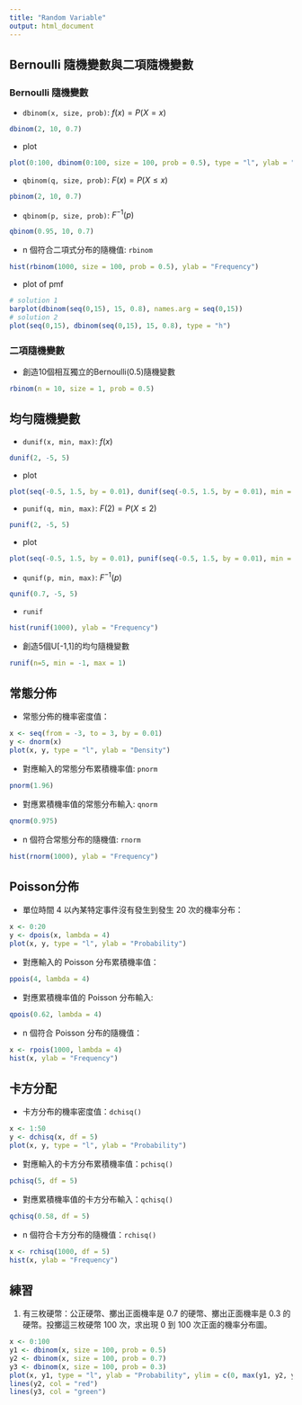 ```yaml
---
title: "Random Variable"
output: html_document
---
```


## Bernoulli 隨機變數與二項隨機變數
### Bernoulli 隨機變數
- ```dbinom(x, size, prob)```: $f(x)=P(X=x)$
```r
dbinom(2, 10, 0.7)
```

  - plot
```r
plot(0:100, dbinom(0:100, size = 100, prob = 0.5), type = "l", ylab = "Probability")
```

- ```qbinom(q, size, prob)```: $F(x)=P(X \leq x)$
```r
pbinom(2, 10, 0.7)
```

- ```qbinom(p, size, prob)```: $F^{-1}(p)$
```r
qbinom(0.95, 10, 0.7)
```

-  n 個符合二項式分布的隨機值: ```rbinom```
```r
hist(rbinom(1000, size = 100, prob = 0.5), ylab = "Frequency")
```

- plot of pmf
```r
# solution 1
barplot(dbinom(seq(0,15), 15, 0.8), names.arg = seq(0,15))
# solution 2
plot(seq(0,15), dbinom(seq(0,15), 15, 0.8), type = "h")
```

### 二項隨機變數
- 創造10個相互獨立的Bernoulli(0.5)隨機變數
```r
rbinom(n = 10, size = 1, prob = 0.5)
```

## 均勻隨機變數
- ```dunif(x, min, max)```: $f(x)$
```r
dunif(2, -5, 5)
```
  - plot
```r
plot(seq(-0.5, 1.5, by = 0.01), dunif(seq(-0.5, 1.5, by = 0.01), min = 0, max = 1), type = "s")
```

- ```punif(q, min, max)```: $F(2)=P(X \leq 2)$
```r
punif(2, -5, 5)
```
  - plot
```r
plot(seq(-0.5, 1.5, by = 0.01), punif(seq(-0.5, 1.5, by = 0.01), min = 0, max = 1), type = "l")
```

- ```qunif(p, min, max)```: $F^{-1}(p)$
```r
qunif(0.7, -5, 5)
```

- ```runif```
```r
hist(runif(1000), ylab = "Frequency")
```

- 創造5個U[-1,1]的均勻隨機變數
```r
runif(n=5, min = -1, max = 1)
```

## 常態分佈
- 常態分佈的機率密度值：
```r
x <- seq(from = -3, to = 3, by = 0.01)
y <- dnorm(x)
plot(x, y, type = "l", ylab = "Density")
```

- 對應輸入的常態分布累積機率值: ```pnorm```
```r
pnorm(1.96)
```

- 對應累積機率值的常態分布輸入: ```qnorm```
```r
qnorm(0.975)
```

-  n 個符合常態分布的隨機值: ```rnorm```
```r
hist(rnorm(1000), ylab = "Frequency")
```


## Poisson分佈
- 單位時間 4 以內某特定事件沒有發生到發生 20 次的機率分布：
```r
x <- 0:20
y <- dpois(x, lambda = 4)
plot(x, y, type = "l", ylab = "Probability")
```

- 對應輸入的 Poisson 分布累積機率值：
```r
ppois(4, lambda = 4)
```

- 對應累積機率值的 Poisson 分布輸入:
```r
qpois(0.62, lambda = 4)
```

-  n 個符合 Poisson 分布的隨機值：
```r
x <- rpois(1000, lambda = 4)
hist(x, ylab = "Frequency")
```

## 卡方分配
- 卡方分布的機率密度值：```dchisq()```
```r
x <- 1:50
y <- dchisq(x, df = 5)
plot(x, y, type = "l", ylab = "Probability")
```

- 對應輸入的卡方分布累積機率值：```pchisq()```
```r
pchisq(5, df = 5)
```

- 對應累積機率值的卡方分布輸入：```qchisq()```
```r
qchisq(0.58, df = 5)
```
    
- n 個符合卡方分布的隨機值：```rchisq()```
```r
x <- rchisq(1000, df = 5)
hist(x, ylab = "Frequency")
```
    
## 練習
1. 有三枚硬幣：公正硬幣、擲出正面機率是 0.7 的硬幣、擲出正面機率是 0.3 的硬幣。投擲這三枚硬幣 100 次，求出現 0 到 100 次正面的機率分布圖。

```r
x <- 0:100
y1 <- dbinom(x, size = 100, prob = 0.5)
y2 <- dbinom(x, size = 100, prob = 0.7)
y3 <- dbinom(x, size = 100, prob = 0.3)
plot(x, y1, type = "l", ylab = "Probability", ylim = c(0, max(y1, y2, y3)))
lines(y2, col = "red")
lines(y3, col = "green")
```
    